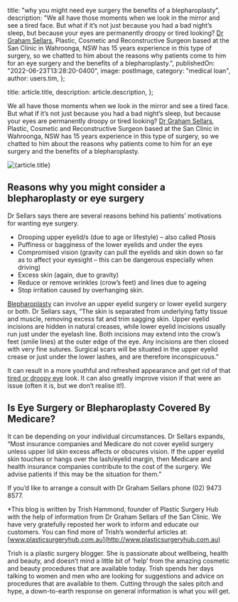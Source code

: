 
  title: "why you might need eye surgery the benefits of a blepharoplasty",
  description:
    "We all have those moments when we look in the mirror and see a tired face. But what if it’s not just because you had a bad night’s sleep, but because your eyes are permanently droopy or tired looking? [Dr Graham Sellars](https://www.plasticsurgeryhub.com.au/psh-directory/plastic-surgeons/mr-graham-sellars/), Plastic, Cosmetic and Reconstructive Surgeon based at the San Clinic in Wahroonga, NSW has 15 years experience in this type of surgery, so we chatted to him about the reasons why patients come to him for an eye surgery and the benefits of a blepharoplasty.",
  publishedOn: "2022-06-23T13:28:20-0400",
  image: postImage,
  category: "medical loan",
  author: users.tim,
};

  title: article.title,
  description: article.description,
};


We all have those moments when we look in the mirror and see a tired face. But what if it’s not just because you had a bad night’s sleep, but because your eyes are permanently droopy or tired looking? [Dr Graham Sellars](https://www.plasticsurgeryhub.com.au/psh-directory/plastic-surgeons/mr-graham-sellars/), Plastic, Cosmetic and Reconstructive Surgeon based at the San Clinic in Wahroonga, NSW has 15 years experience in this type of surgery, so we chatted to him about the reasons why patients come to him for an eye surgery and the benefits of a blepharoplasty.

<Image src={postImage} alt={article.title} />

## Reasons why you might consider a blepharoplasty or eye surgery

Dr Sellars says there are several reasons behind his patients’ motivations for wanting eye surgery.

- Drooping upper eyelid/s (due to age or lifestyle) – also called Ptosis
- Puffiness or bagginess of the lower eyelids and under the eyes
- Compromised vision (gravity can pull the eyelids and skin down so far as to affect your eyesight – this can be dangerous especially when driving)
- Excess skin (again, due to gravity)
- Reduce or remove wrinkles (crow’s feet) and lines due to ageing
- Stop irritation caused by overhanging skin.

[Blepharoplasty](https://www.plasticsurgeryhub.com.au/procedure/eyelid-surgery-blepharoplasty/) can involve an upper eyelid surgery or lower eyelid surgery or both. Dr Sellars says, “The skin is separated from underlying fatty tissue and muscle, removing excess fat and trim sagging skin. Upper eyelid incisions are hidden in natural creases, while lower eyelid incisions usually run just under the eyelash line. Both incisions may extend into the crow’s feet (smile lines) at the outer edge of the eye. Any incisions are then closed with very fine sutures. Surgical scars will be situated in the upper eyelid crease or just under the lower lashes, and are therefore inconspicuous.”

It can result in a more youthful and refreshed appearance and get rid of that [tired or droopy eye](https://www.plasticsurgeryhub.com.au/eye-surgery-success/) look. It can also greatly improve vision if that were an issue (often it is, but we don’t realise it!).

## Is Eye Surgery or Blepharoplasty Covered By Medicare?

It can be depending on your individual circumstances. Dr Sellars expands, “Most insurance companies and Medicare do not cover eyelid surgery unless upper lid skin excess affects or obscures vision. If the upper eyelid skin touches or hangs over the lash/eyelid margin, then Medicare and health insurance companies contribute to the cost of the surgery. We advise patients if this may be the situation for them.”

If you’d like to arrange a consult with Dr Graham Sellars phone (02) 9473 8577.

\*This blog is written by Trish Hammond, founder of Plastic Surgery Hub with the help of information from Dr Graham Sellars of the San Clinic. We have very gratefully reposted her work to inform and educate our customers. You can find more of Trish’s wonderful articles at: [www.plasticsurgeryhub.com.au](http://www.plasticsurgeryhub.com.au)

Trish is a plastic surgery blogger. She is passionate about wellbeing, health and beauty, and doesn’t mind a little bit of ‘help’ from the amazing cosmetic and beauty procedures that are available today. Trish spends her days talking to women and men who are looking for suggestions and advice on procedures that are available to them. Cutting through the sales pitch and hype, a down-to-earth response on general information is what you will get.
